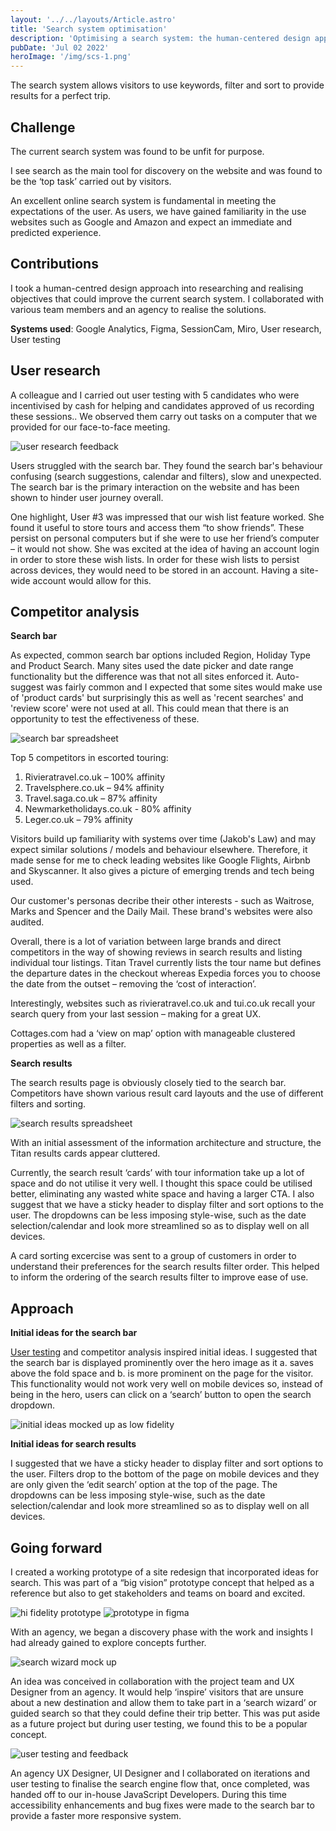 ```yaml
---
layout: '../../layouts/Article.astro'
title: 'Search system optimisation'
description: 'Optimising a search system: the human-centered design approach to improving user experience on a group touring website'
pubDate: 'Jul 02 2022'
heroImage: '/img/scs-1.png'
---
```



The search system allows visitors to use keywords, filter and sort to provide results for a perfect trip.

## Challenge
The current search system was found to be unfit for purpose.

I see search as the main tool for discovery on the website and was found to be the ‘top task’ carried out by visitors.

An excellent online search system is fundamental in meeting the expectations of the user. As users, we have gained familiarity in the use websites such as Google and Amazon and expect an immediate and predicted experience.

## Contributions
I took a human-centred design approach into researching and realising objectives that could improve the current search system. I collaborated with various team members and an agency to realise the solutions.

__Systems used__: Google Analytics, Figma, SessionCam, Miro, User research, User testing

## User research
A colleague and I carried out user testing with 5 candidates who were incentivised by cash for helping and candidates approved of us recording these sessions.. We observed them carry out tasks on a computer that we provided for our face-to-face meeting.

<Image src="/img/scs-2.png" alt="user research feedback" width={920} height={350} />

Users struggled with the search bar. They found the search bar's behaviour confusing (search suggestions, calendar and filters), slow and unexpected. The search bar is the primary interaction on the website and has been shown to hinder user journey overall.

One highlight, User #3 was impressed that our wish list feature worked. She found it useful to store tours and access them “to show friends”. These persist on personal computers but if she were to use her friend’s computer – it would not show. She was excited at the idea of having an account login in order to store these wish lists. In order for these wish lists to persist across devices, they would need to be stored in an account. Having a site-wide account would allow for this.

## Competitor analysis

**Search bar**

As expected, common search bar options included Region, Holiday Type and Product Search. Many sites used the date picker and date range functionality but the difference was that not all sites enforced it. Auto-suggest was fairly common and I expected that some sites would make use of 'product cards' but surprisingly this as well as 'recent searches' and 'review score' were not used at all. This could mean that there is an opportunity to test the effectiveness of these.

<Image src="/img/scs-3.png" alt="search bar spreadsheet" width={433} height={305} />

Top 5 competitors in escorted touring:

1. Rivieratravel.co.uk – 100% affinity
2. Travelsphere.co.uk – 94% affinity
3. Travel.saga.co.uk – 87% affinity
4. Newmarketholidays.co.uk - 80% affinity
5. Leger.co.uk – 79% affinity

Visitors build up familiarity with systems over time (Jakob's Law) and may expect similar solutions / models and behaviour elsewhere. Therefore, it made sense for me to check leading websites like Google Flights, Airbnb and Skyscanner. It also gives a picture of emerging trends and tech being used.

Our customer's personas decribe their other interests - such as Waitrose, Marks and Spencer and the Daily Mail. These brand's websites were also audited.

Overall, there is a lot of variation between large brands and direct competitors in the way of showing reviews in search results and listing individual tour listings. Titan Travel currently lists the tour name but defines the departure dates in the checkout whereas Expedia forces you to choose the date from the outset – removing the ‘cost of interaction’.

Interestingly, websites such as rivieratravel.co.uk and tui.co.uk recall your search query from your last session – making for a great UX.

Cottages.com had a ‘view on map’ option with manageable clustered properties as well as a filter.

**Search results**

The search results page is obviously closely tied to the search bar. Competitors have shown various result card layouts and the use of different filters and sorting.

<Image src="/img/scs-4.png" alt="search results spreadsheet" width={482} height={226} />

With an initial assessment of the information architecture and structure, the Titan results cards appear cluttered. 

Currently, the search result ‘cards’ with tour information take up a lot of space and do not utilise it very well. I thought this space could be utilised better, eliminating any wasted white space and having a larger CTA. I also suggest that we have a sticky header to display filter and sort options to the user. The dropdowns can be less imposing style-wise, such as the date selection/calendar and look more streamlined so as to display well on all devices.

A card sorting excercise was sent to a group of customers in order to understand their preferences for the search results filter order. This helped to inform the ordering of the search results filter to improve ease of use.

## Approach

**Initial ideas for the search bar**

[User testing](/articles/how-to-user-sessions/) and competitor analysis inspired initial ideas. I suggested that the search bar is displayed prominently over the hero image as it a. saves above the fold space and b. is more prominent on the page for the visitor. This functionality would not work very well on mobile devices so, instead of being in the hero, users can click on a ‘search’ button to open the search dropdown.

<Image src="/img/scs-5.png" alt="initial ideas mocked up as low fidelity" width={920} height={350} />

**Initial ideas for search results**

I suggested that we have a sticky header to display filter and sort options to the user. Filters drop to the bottom of the page on mobile devices and they are only given the ‘edit search’ option at the top of the page. The dropdowns can be less imposing style-wise, such as the date selection/calendar and look more streamlined so as to display well on all devices.

## Going forward
I created a working prototype of a site redesign that incorporated ideas for search. This was part of a “big vision” prototype concept that helped as a reference but also to get stakeholders and teams on board and excited.

<Image src="/img/scs-6.png" alt="hi fidelity prototype" width={920} height={350} />
<Image src="/img/scs-7.png" alt="prototype in figma" width={920} height={350} />

With an agency, we began a discovery phase with the work and insights I had already gained to explore concepts further.

<Image src="/img/scs-8.png" alt="search wizard mock up" width={920} height={350} />

An idea was conceived in collaboration with the project team and UX Designer from an agency. It would help ‘inspire’ visitors that are unsure about a new destination and allow them to take part in a ‘search wizard’ or guided search so that they could define their trip better. This was put aside as a future project but during user testing, we found this to be a popular concept.

<Image src="/img/scs-9.png" alt="user testing and feedback" width={920} height={350} />

An agency UX Designer, UI Designer and I collaborated on iterations and user testing to finalise the search engine flow that, once completed, was handed off to our in-house JavaScript Developers. During this time accessibility enhancements and bug fixes were made to the search bar to provide a faster more responsive system.